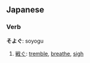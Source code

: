 == Japanese ==                             
===Verb===
'''そよぐ''': soyogu

# [[戦]]ぐ: [[tremble]], [[breathe]], [[sigh]]
